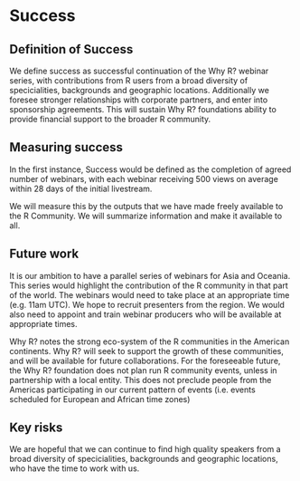 # Success
<!-- 
Projects should have a definition of done that is measurable, and a thorough understanding going in of what the risks are to delivery 
-->

## Definition of Success

We define success as successful continuation of the Why R? webinar series, with contributions from R users from a broad diversity of specicialities, backgrounds and geographic locations. Additionally we foresee stronger relationships with corporate partners, and enter into sponsorship agreements. This will sustain Why R? foundations ability to provide financial support to the broader R community.
<!-- 
What does success look like? 
-->

## Measuring success
In the first instance, Success would be defined as the completion of agreed number of webinars, with each webinar receiving 500 views on average within 28 days of the initial livestream.

We will measure this by the outputs that we have made freely available to the R Community. We will summarize information and make it available to all.

<!-- 
How will we know when success is achieved, what markers can we use along the way 
-->

## Future work
It is our ambition to have a parallel series of webinars for Asia and Oceania. This series would highlight the contribution of the R community in that part of the world. The webinars would need to take place at an appropriate time (e.g. 11am UTC). We hope to recruit presenters from the region. We would also need to appoint and train webinar producers who will be available at appropriate times.

Why R? notes the strong eco-system of the R communities in the American continents. Why R? will seek to support the growth of these communities, and will be available for future collaborations. For the foreseeable future, the Why R? foundation does not plan run R community events, unless in partnership with a local entity. This does not preclude people from the Americas participating in our current pattern of events (i.e. events scheduled for European and African time zones)



<!-- 
How could this be extended / developed in the future by yourself and/or the community in general?
-->

## Key risks

We are hopeful that we can continue to find high quality speakers from a broad diversity of specicialities, backgrounds and geographic locations, who have the time to work with us.

<!-- 
What sort of things could come up that can delay or break the project?

 - [ ] People
 - [ ] Processes
 - [ ] Tooling & Technology
 - [ ] Costs

-->
